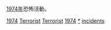 [[1974年|1974年]]恐怖活動。
{{cat topic in year| topic=恐怖活動| year=1974}}

[[Category:1970年代恐怖活動|1974]]
[[Category:1974年罪案|Terrorist]]
[[Category:1974年灾难|Terrorist]]
[[Category:各年恐怖活动|1974]]
[[Category:1974年襲擊|*]]
[[Category:1974年恐怖主義|incidents]]